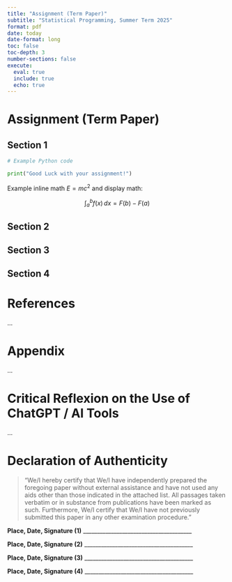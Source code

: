 ```yaml
---
title: "Assignment (Term Paper)"
subtitle: "Statistical Programming, Summer Term 2025"
format: pdf
date: today
date-format: long
toc: false
toc-depth: 3
number-sections: false
execute: 
  eval: true
  include: true
  echo: true
---
```


::: {=latex}
\begin{center}
\textbf{Team Members:}
\vspace{1cm}

 Name 1, Student ID 1 \\
 \vspace{0.5cm}
 Name 2, Student ID 2 \\
 \vspace{0.5cm}
 Name 3, Student ID 3 \\
 \vspace{0.5cm}
 Name 4, Student ID 4

\end{center}
:::



\clearpage

# Assignment (Term Paper)

## Section 1

```python
# Example Python code

print("Good Luck with your assignment!")

```

Example inline math $E = mc^2$ and display math:

$$
\int_{a}^{b} f(x) \, dx = F(b) - F(a)
$$


\clearpage

## Section 2


\clearpage

## Section 3


\clearpage

## Section 4


\clearpage


# References

...

\clearpage

# Appendix

...

\clearpage

# Critical Reflexion on the Use of ChatGPT / AI Tools

...

\clearpage

# Declaration of Authenticity

> “We/I hereby certify that We/I have independently prepared the foregoing paper without external assistance and have not used any aids other than those indicated in the attached list. All passages taken verbatim or in substance from publications have been marked as such. Furthermore, We/I certify that We/I have not previously submitted this paper in any other examination procedure.”

\vspace{2cm}

**Place, Date, Signature (1)** _______________________________________

\vspace{2cm}

**Place, Date, Signature (2)** _______________________________________

\vspace{2cm}

**Place, Date, Signature (3)** _______________________________________

\vspace{2cm}

**Place, Date, Signature (4)** _______________________________________